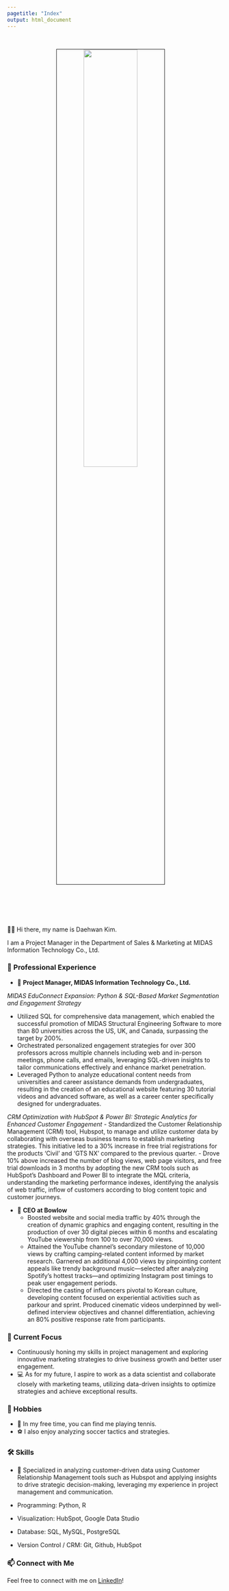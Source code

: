 ```yaml
---
pagetitle: "Index"
output: html_document
---
```


<link rel="stylesheet" href="styles.css" type="text/css">
<link rel="stylesheet" href="site_libs/academicons-1.9.1/css/academicons.min.css"/>

<br>

<p align="center">
<img src="images/profile_picture.jpg" style="width:50%; border:0.5px solid; margin-right: 20px" align="center">
</p>
<br>


<br><br><br>
👋🏽 Hi there, my name is Daehwan Kim. 

I am a Project Manager in the Department of Sales & Marketing at MIDAS Information Technology Co., Ltd. 

### 💼 Professional Experience

- 🚀 **Project Manager, MIDAS Information Technology Co., Ltd.**

 *MIDAS EduConnect Expansion: Python & SQL-Based Market Segmentation and Engagement Strategy*
 
   - Utilized SQL for comprehensive data management, which enabled the successful promotion of MIDAS Structural Engineering Software to more than 80 universities across the US, UK, and Canada, surpassing the target by 200%.
   - Orchestrated personalized engagement strategies for over 300 professors across multiple channels including web and in-person meetings, phone calls, and emails, leveraging SQL-driven insights to tailor communications effectively and enhance market penetration.
   - Leveraged Python to analyze educational content needs from universities and career assistance demands from undergraduates, resulting in the creation of an educational website featuring 30 tutorial videos and advanced software, as well as a career center specifically designed for undergraduates.

 *CRM Optimization with HubSpot & Power BI: Strategic Analytics for Enhanced Customer Engagement*
    - Standardized the Customer Relationship Management (CRM) tool, Hubspot, to manage and utilize customer data by collaborating with overseas business teams to establish marketing strategies. This initiative led to a 30% increase in free trial registrations for the products 'Civil' and 'GTS NX' compared to the previous quarter.
    - Drove 10% above increased the number of blog views, web page visitors, and free trial downloads in 3 months by adopting the new CRM tools such as HubSpot’s Dashboard and Power BI to integrate the MQL criteria, understanding the marketing performance indexes, identifying the analysis of web traffic, inflow of customers according to blog content topic and customer journeys.

- 🎥 **CEO at Bowlow**
  - Boosted website and social media traffic by 40% through the creation of dynamic graphics and engaging content, resulting in the production of over 30 digital pieces within 6 months and escalating YouTube viewership from 100 to over 70,000 views.
  - Attained the YouTube channel’s secondary milestone of 10,000 views by crafting camping-related content informed by market research. Garnered an additional 4,000 views by pinpointing content appeals like trendy background music—selected after analyzing Spotify’s hottest tracks—and optimizing Instagram post timings to peak user engagement periods.
  - Directed the casting of influencers pivotal to Korean culture, developing content focused on experiential activities such as parkour and sprint. Produced cinematic videos underpinned by well-defined interview objectives and channel differentiation, achieving an 80% positive response rate from participants.


### 🌱 Current Focus

- Continuously honing my skills in project management and exploring innovative marketing strategies to drive business growth and better user engagement.
- 💻 As for my future, I aspire to work as a data scientist and collaborate closely with marketing teams, utilizing data-driven insights to optimize strategies and achieve exceptional results.

### 👤 Hobbies

- 🎾 In my free time, you can find me playing tennis.
- ⚽ I also enjoy analyzing soccer tactics and strategies.

### 🛠️ Skills

- 💪 Specialized in analyzing customer-driven data using Customer Relationship Management tools such as Hubspot and applying insights to drive strategic decision-making, leveraging my experience in project management and communication.

+ Programming: Python, R
+ Visualization: HubSpot, Google Data Studio
+ Database: SQL, MySQL, PostgreSQL
+ Version Control / CRM: Git, Github, HubSpot

### 📫 Connect with Me

Feel free to connect with me on [LinkedIn](https://www.linkedin.com/in/daehwankim0/)!
